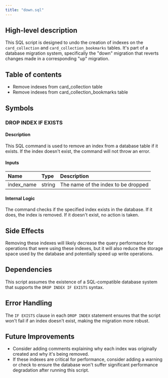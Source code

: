 ```yaml
---
title: "down.sql"
---
```


## High-level description
This SQL script is designed to undo the creation of indexes on the `card_collection` and `card_collection_bookmarks` tables. It's part of a database migration system, specifically the "down" migration that reverts changes made in a corresponding "up" migration.

## Table of contents
- Remove indexes from card_collection table
- Remove indexes from card_collection_bookmarks table

## Symbols

### DROP INDEX IF EXISTS
#### Description
This SQL command is used to remove an index from a database table if it exists. If the index doesn't exist, the command will not throw an error.

#### Inputs
| Name | Type | Description |
|:-----|:-----|:------------|
| index_name | string | The name of the index to be dropped |

#### Internal Logic
The command checks if the specified index exists in the database. If it does, the index is removed. If it doesn't exist, no action is taken.

## Side Effects
Removing these indexes will likely decrease the query performance for operations that were using these indexes, but it will also reduce the storage space used by the database and potentially speed up write operations.

## Dependencies
This script assumes the existence of a SQL-compatible database system that supports the `DROP INDEX IF EXISTS` syntax.

## Error Handling
The `IF EXISTS` clause in each `DROP INDEX` statement ensures that the script won't fail if an index doesn't exist, making the migration more robust.

## Future Improvements
- Consider adding comments explaining why each index was originally created and why it's being removed.
- If these indexes are critical for performance, consider adding a warning or check to ensure the database won't suffer significant performance degradation after running this script.